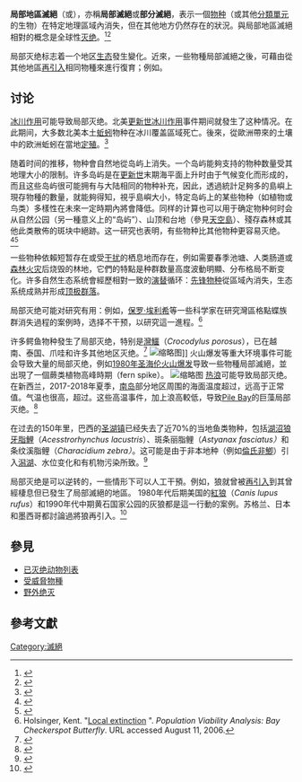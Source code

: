 {{NoteTA
| G1 = Ecology
}}

'''局部地區滅絕'''（{{Lang-en|local extinction}}或{{Lang|en|extirpation}}），亦稱'''局部滅絕'''或'''部分滅絕'''，表示一個[[物种|物种]]（或其他[[分類單元|分類單元]]的生物）在特定地理區域內消失，但在其他地方仍然存在的狀況。與局部地區滅絕相對的概念是全球性[[灭绝|灭绝]]。<ref>{{Cite book|editor-last=Ladle|editor-first=Richard|editor2-first=Robert J.|editor2-last=Whittaker|title=Conservation Biogeography|url=https://archive.org/details/conservationbiog00ladl|date=2011|publisher=John Wiley & Sons|isbn=978-1-4443-9811-3|page=[https://archive.org/details/conservationbiog00ladl/page/n72 61]}}</ref><ref name="smithpatten2015">{{Cite journal |last=Smith-Patten |first=Brenda D. |last2=Bridge |first2=Eli S. |last3=Crawford |first3=Priscilla H. C. |last4=Hough |first4=Daniel J. |last5=Kelly |first5=Jeffrey F. |last6=Patten |first6=Michael A. |display-authors=2 |date=14 January 2015 |title=Is extinction forever? |journal=[[Public_Understanding_of_Science|Public Understanding of Science]] |volume=24 |issue=4 |page=481–495 |doi=10.1177/0963662515571489 |pmc=4404403 |pmid=25711479}}</ref>

局部灭绝标志着一个地区[[生态学|生态]]發生變化。近來，一些物種局部滅絕之後，可藉由從其他地區[[再引入|再引入]]相同物種來進行復育；例如{{link-en|狼的再引入|Wolf reintroduction}}。

== 讨论 ==
[[冰期|冰川作用]]可能导致局部灭绝。北美[[第四纪冰河时期|更新世冰川作用]]事件期间就發生了这种情况。在此期间，大多数北美本土[[蚯蚓|蚯蚓]]物种在冰川覆盖區域死亡。後來，從歐洲帶來的土壤中的欧洲蚯蚓在當地[[定殖|定殖]]。<ref>{{Cite journal |last=Gates |first=G. E. |date=May 1949 |title=Miscellanea Megadrilogica |url=http://dx.doi.org/10.1086/281596 |journal=The American Naturalist |volume=83 |issue=810 |page=139–152 |doi=10.1086/281596 |issn=0003-0147}}</ref>

随着时间的推移，物种會自然地從岛屿上消失。一个岛屿能夠支持的物种数量受其地理大小的限制。许多岛屿是在[[更新世|更新世]]末期海平面上升时由于气候变化而形成的，而且这些岛屿很可能拥有与大陆相同的物种补充，因此，透過統計足夠多的島嶼上現存物種的數量，就能夠得知，視乎島嶼大小，特定岛屿上的某些物种（如植物或鸟类）多樣性在未來一定時期內將會降低。同样的计算也可以用于确定物种何时会从自然公园（另一種意义上的“岛屿”）、山顶和台地（參見[[天空島|天空島]]）、殘存森林或其他此类散佈的斑块中絕跡。这一研究也表明，有些物种比其他物种更容易灭绝。<ref>{{Cite journal |last=Diamond |first=Jared M. |author-link=Jared Diamond |date=November 1972 |title=Biogeographic Kinetics: Estimation of Relaxation Times for Avifaunas of Southwest Pacific Islands |url=http://jareddiamond.org/Jared_Diamond/Further_Reading_files/Diamond%201972_1.pdf |journal=[[Proceedings_of_the_National_Academy_of_Sciences_of_the_USA|Proceedings of the National Academy of Sciences of the USA]] |volume=69 |issue=11 |page=3199–3203 |bibcode=1972PNAS...69.3199D |doi=10.1073/pnas.69.11.3199 |pmc=389735 |pmid=16592024 |access-date=21 November 2021 |doi-access=free |archive-date=2022-02-13 |archive-url=https://web.archive.org/web/20220213212818/http://jareddiamond.org/Jared_Diamond/Further_Reading_files/Diamond%201972_1.pdf }}</ref><ref>{{Cite journal |last=Diamond |first=Jared M. |author-link=Jared Diamond |date=1975 |title=The Island Dilemma: Lessons of Modern Biogeographic Srudies for the Design of Natural Reserves |url=http://jareddiamond.org/Jared_Diamond/Further_Reading_files/Diamond%201975.pdf |journal=Biological Conservation |volume=7 |issue=2 |page=129–146 |doi=10.1016/0006-3207(75)90052-X |access-date=21 November 2021 |archive-date=2022-01-01 |archive-url=https://web.archive.org/web/20220101150109/http://www.jareddiamond.org/Jared_Diamond/Further_Reading_files/Diamond%201975.pdf }}</ref>

一些物种依賴短暂存在或受[[干扰_(生态学)|干扰]]的栖息地而存在，例如需要春季池塘、人类肠道或[[山火|森林火灾]]后烧毁的林地，它們的特點是种群数量高度波動明顯、分布格局不断变化。许多自然生态系统會經歷相對一致的[[演替|演替]]循环：[[先锋物种|先锋物种]]從區域內消失，生态系统成熟并形成[[顶极群落|顶极群落]]。

局部灭绝可能对研究有用：例如，[[保罗·R·埃利希|保罗·埃利希]]等一些科学家在研究灣區格點蝶族群消失過程的案例時，选择不干预，以研究這一進程。<ref name="Holsinger">Holsinger, Kent. "[http://darwin.eeb.uconn.edu/eeb310/lecture-notes/checkerspot/node4.html Local extinction] {{Webarchive|url=https://web.archive.org/web/20070311042359/http://darwin.eeb.uconn.edu/eeb310/lecture-notes/checkerspot/node4.html|date=2007-03-11}}". ''Population Viability Analysis: Bay Checkerspot Butterfly''. URL accessed August 11, 2006.</ref>

许多鳄鱼物种發生了局部灭绝，特别是[[灣鱷|灣鱷]]（''Crocodylus porosus''），已在越南、泰国、爪哇和许多其他地区灭绝。<ref>{{Cite book|last=Webb|first=Grahame|url=https://d1wqtxts1xzle7.cloudfront.net/53234109/croc_2.pdf?1495471558=&response-content-disposition=inline%3B+filename%3DCroc.pdf&Expires=1617324076&Signature=RWpZNgowvcRiT5~eVvXnNiIu4T-dw9tkY6F5~IspzSAVjJ6E1BdwdQwbRi9ukFVPINwW8-SlFHgjrkICXZmo7PSqDHMdirdfTcVNmVSS2HtCLP7vE3ys3wvSiQlMPCvG0q~kvrEm9gY9V6BMD0mN41ek8JnlWKEk6yRdvsgthCCzW~886ei1uZngRClj33oltALQCo4rfymrxippXRT8Hhomz6JLz-cpYdA~1~w-lz~VcmVjMkArvumOvQ6K3yd6PK-h2nvcU5HFYniQGEMtR-XPLzFcPhOb5VE9kl01Wd2wYhTt3DmO0nrmHAyoQVLb86Jo9LpR8sDD0utKUCWjlw__&Key-Pair-Id=APKAJLOHF5GGSLRBV4ZA|title=Saltwater Crocodile ''Crocodylus porosus''|last2=Manolis|first2=S|last3=Brien|first3=Matthew|publisher=Crocodiles|year=2010|pages=99–113}}{{Dead link|date=May 2021|bot=medic}}</ref>
[[File:Wolf_Canis_lupus_Wildpark_Poing-09.jpg|缩略图]]]]
火山爆发等重大环境事件可能会导致大量的局部灭绝，例如[[1980年圣海伦火山爆发|1980年圣海伦火山爆发]]导致一些物種局部滅絕，並出現了一個蕨类植物高峰時期（fern spike）。
[[File:Durvillaea_potatorum_Bull_kelp_P2153881.JPG|缩略图]]
[[热浪|热浪]]可能导致局部灭绝。在新西兰，2017-2018年夏季，[[南島_(新西蘭)|南岛]]部分地区周围的海面温度超过{{Convert|23|C|abbr=on}}，远高于正常值。气温也很高，超过{{Convert|30|C|abbr=on}}。这些高温事件，加上浪高較低，导致[[利特爾頓港／華卡拉波|Pile Bay]]的巨藻局部灭绝。<ref name=":0">{{Cite journal |last=Thomsen |first=Mads S. |last2=Mondardini |first2=Luca |last3=Alestra |first3=Tommaso |last4=Gerrity |first4=Shawn |last5=Tait |first5=Leigh |last6=South |first6=Paul M. |last7=Lilley |first7=Stacie A. |last8=Schiel |first8=David R. |name-list-style=amp |date=March 2019 |title=Local Extinction of Bull Kelp (''Durvillaea'' spp.) Due to a Marine Heatwave |journal=Frontiers in Marine Science |volume=6 |doi=10.3389/fmars.2019.00084 |issn=2296-7745 |doi-access=free}}</ref>

在过去的150年里，巴西的[[圣湖镇|圣湖镇]]已经失去了近70%的当地鱼类物种，包括[[湖沼狼牙脂鯉|湖沼狼牙脂鯉]]（''Acesstrorhynchus lacustris''）、斑条丽脂鲤（''Astyanax fasciatus）''和条纹溪脂鲤（''Characidium zebra）''。这可能是由于非本地种（例如[[倫氏非鯽|倫氏非鯽]]）引入[[潟湖|潟湖]]、水位变化和有机物污染所致。<ref>{{Cite journal |last=Pompeu |first=Paulo dos Santos |last2=Alves |first2=Carlos Bernardo Mascarenhas |date=December 2003 |title=Local fish extinction in a small tropical lake in Brazil |journal=Neotropical Ichthyology |language=en |volume=1 |issue=2 |page=133–135 |doi=10.1590/S1679-62252003000200008 |issn=1679-6225 |doi-access=free}}</ref>

局部灭绝是可以逆转的，一些情形下可以人工干預。例如，狼就曾被[[再引入|再引入]]到其曾經棲息但已發生了局部滅絕的地區。 1980年代后期美国的[[紅狼|紅狼]]（''Canis lupus rufus''）和1990年代中期黄石国家公园的灰狼都是這一行動的案例。苏格兰、日本和墨西哥都討論過將狼再引入。<ref>{{Cite journal |last=Arts |first=Koen |last2=Fischer |first2=Anke |last3=Wal |first3=René van der |date=2016 |title=Boundaries of the wolf and the wild: a conceptual examination of the relationship between rewilding and animal reintroduction |url=https://onlinelibrary.wiley.com/doi/abs/10.1111/rec.12309 |journal=Restoration Ecology |language=en |volume=24 |issue=1 |page=27–34 |doi=10.1111/rec.12309 |issn=1526-100X |access-date=2022-05-16 |archive-date=2022-05-17 |archive-url=https://web.archive.org/web/20220517191529/https://onlinelibrary.wiley.com/doi/abs/10.1111/rec.12309 }}</ref>

== 參見 ==

* [[已灭绝动物列表|已灭绝动物列表]]
* [[受威脅物種|受威脅物種]]
* [[野外绝灭|野外绝灭]]

== 參考文獻 ==
{{Reflist|30em}}
[[Category:滅絕|Category:滅絕]]
